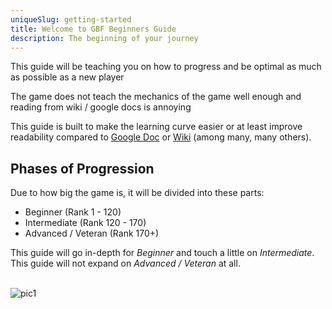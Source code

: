 ```yaml
---
uniqueSlug: getting-started
title: Welcome to GBF Beginners Guide
description: The beginning of your journey
---
```


This guide will be teaching you on how to progress and be optimal as much as possible as a new player

The game does not teach the mechanics of the game well enough and reading from wiki / google docs is annoying

This guide is built to make the learning curve easier or at least improve readability compared to [Google Doc](https://docs.google.com/document/d/1hP9uCQi6-6-hsu_f6f5P_jb2urP3Hr7zTn6_fHeu24k/view) or [Wiki](https://gbf.wiki/Rerolling) (among many, many others).

## Phases of Progression

Due to how big the game is, it will be divided into these parts:

-   Beginner (Rank 1 - 120)
-   Intermediate (Rank 120 - 170)
-   Advanced / Veteran (Rank 170+)

This guide will go in-depth for _Beginner_ and touch a little on _Intermediate_. This guide will not expand on _Advanced / Veteran_ at all.

<br />

<img src="/images/djeeta_blue.png" alt="pic1" className="w-full" />
